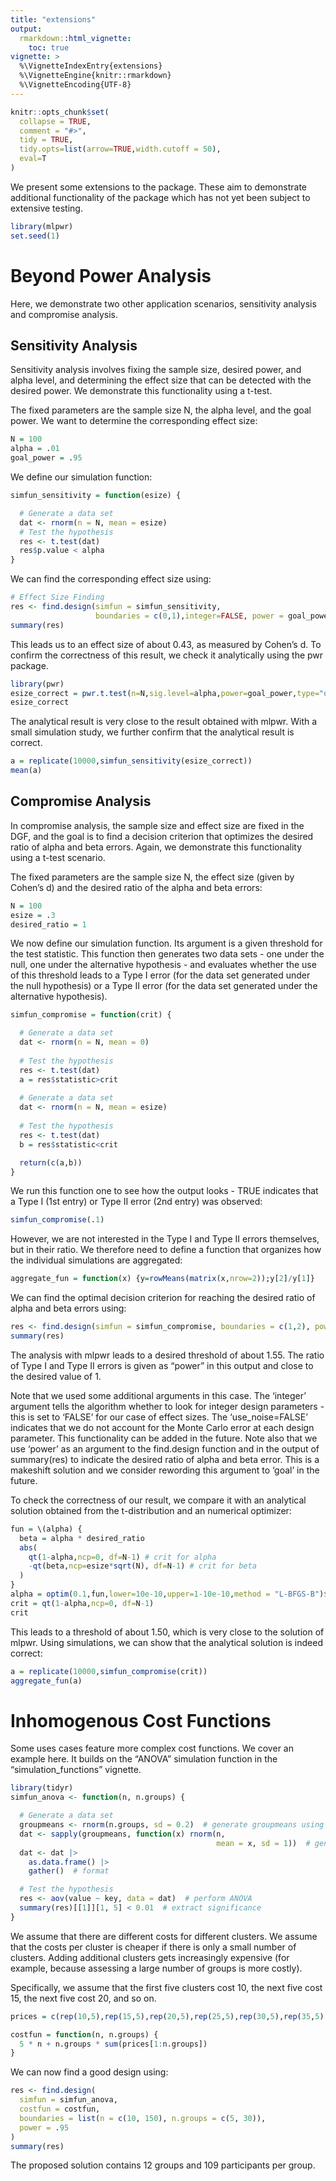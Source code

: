 ```yaml
---
title: "extensions"
output: 
  rmarkdown::html_vignette:
    toc: true
vignette: >
  %\VignetteIndexEntry{extensions}
  %\VignetteEngine{knitr::rmarkdown}
  %\VignetteEncoding{UTF-8}
---
```


```r
knitr::opts_chunk$set(
  collapse = TRUE,
  comment = "#>",
  tidy = TRUE,
  tidy.opts=list(arrow=TRUE,width.cutoff = 50),
  eval=T
)
```

We present some extensions to the package. These aim to demonstrate additional functionality of the package which has not yet been subject to extensive testing.

```r
library(mlpwr)
set.seed(1)
```


# Beyond Power Analysis

Here, we demonstrate two other application scenarios, sensitivity analysis and compromise analysis.

## Sensitivity Analysis

Sensitivity analysis involves fixing the sample size, desired power, and alpha level, and determining the effect size that can be detected with the desired power. We demonstrate this functionality using a t-test.

The fixed parameters are the sample size N, the alpha level, and the goal power. We want to determine the corresponding effect size:
```r
N = 100
alpha = .01
goal_power = .95
```

We define our simulation function:
```r
simfun_sensitivity = function(esize) {

  # Generate a data set
  dat <- rnorm(n = N, mean = esize)
  # Test the hypothesis
  res <- t.test(dat)
  res$p.value < alpha
}
```

We can find the corresponding effect size using: 
```r
# Effect Size Finding
res <- find.design(simfun = simfun_sensitivity,
                   boundaries = c(0,1),integer=FALSE, power = goal_power,surrogate = "gpr",evaluations=8000)
summary(res)
```

This leads us to an effect size of about 0.43, as measured by Cohen's d. To confirm the correctness of this result, we check it analytically using the pwr package.
```r
library(pwr)
esize_correct = pwr.t.test(n=N,sig.level=alpha,power=goal_power,type="one.sample")$d
esize_correct
```

The analytical result is very close to the result obtained with mlpwr. With a  small simulation study, we further confirm that the analytical result is correct.
```r
a = replicate(10000,simfun_sensitivity(esize_correct))
mean(a)
```


## Compromise Analysis

In compromise analysis, the sample size and effect size are fixed in the DGF, and the goal is to find a decision criterion that optimizes the desired ratio of alpha and beta errors. Again, we demonstrate this functionality using a t-test scenario.

The fixed parameters are the sample size N, the effect size (given by Cohen's d) and the desired ratio of the alpha and beta errors:
```r
N = 100
esize = .3
desired_ratio = 1
```

We now define our simulation function. Its argument is a given threshold for the test statistic. This function then generates two data sets - one under the null, one under the alternative hypothesis - and evaluates whether the use of this threshold leads to a Type I error (for the data set generated under the null hypothesis) or a Type II error (for the data set generated under the alternative hypothesis).
```r
simfun_compromise = function(crit) {

  # Generate a data set
  dat <- rnorm(n = N, mean = 0)
 
  # Test the hypothesis
  res <- t.test(dat)
  a = res$statistic>crit
  
  # Generate a data set
  dat <- rnorm(n = N, mean = esize)
  
  # Test the hypothesis
  res <- t.test(dat)
  b = res$statistic<crit

  return(c(a,b))
}
```

We run this function one to see how the output looks - TRUE indicates that a Type I (1st entry) or Type II error (2nd entry) was observed:
```r
simfun_compromise(.1)
```

However, we are not interested in the Type I and Type II errors themselves, but in their ratio. We therefore need to define a function that organizes how the individual simulations are aggregated: 
```r
aggregate_fun = function(x) {y=rowMeans(matrix(x,nrow=2));y[2]/y[1]}
```

We can find the optimal decision criterion for reaching the desired ratio of alpha and beta errors using: 
```r
res <- find.design(simfun = simfun_compromise, boundaries = c(1,2), power = desired_ratio,integer = FALSE, aggregate_fun = aggregate_fun,surrogate="svr",use_noise=FALSE,evaluations=8000)
summary(res)
```
The analysis with mlpwr leads to a desired threshold of about 1.55. The ratio of Type I and Type II errors is given as "power" in this output and close to the desired value of 1.

Note that we used some additional arguments in this case. The 'integer' argument tells the algorithm whether to look for integer design parameters - this is set to 'FALSE' for our case of effect sizes. The 'use_noise=FALSE' indicates that we do not account for the Monte Carlo error at each design parameter. This functionality can be added in the future. Note also that we use 'power' as an argument to the find.design function and in the output of summary(res) to indicate the desired ratio of alpha and beta error. This is a makeshift solution and  we consider rewording this argument to 'goal' in the future. 

To check the correctness of our result, we compare it with an analytical solution obtained from the t-distribution and an numerical optimizer:
```r
fun = \(alpha) {
  beta = alpha * desired_ratio
  abs(
    qt(1-alpha,ncp=0, df=N-1) # crit for alpha
    -qt(beta,ncp=esize*sqrt(N), df=N-1) # crit for beta
  )
}
alpha = optim(0.1,fun,lower=10e-10,upper=1-10e-10,method = "L-BFGS-B")$par
crit = qt(1-alpha,ncp=0, df=N-1)
crit
```

This leads to a threshold of about 1.50, which is very close to the solution of mlpwr. Using simulations, we can show that the analytical solution is indeed correct:
```r
a = replicate(10000,simfun_compromise(crit))
aggregate_fun(a)
```


# Inhomogenous Cost Functions

Some uses cases feature more complex cost functions. We cover an example here. It builds on the "ANOVA" simulation function in the "simulation_functions" vignette.

```r
library(tidyr)
simfun_anova <- function(n, n.groups) {

  # Generate a data set
  groupmeans <- rnorm(n.groups, sd = 0.2)  # generate groupmeans using cohen's f=.2
  dat <- sapply(groupmeans, function(x) rnorm(n,
                                              mean = x, sd = 1))  # generate data
  dat <- dat |>
    as.data.frame() |>
    gather()  # format

  # Test the hypothesis
  res <- aov(value ~ key, data = dat)  # perform ANOVA
  summary(res)[[1]][1, 5] < 0.01  # extract significance
}

```

We assume that there are different costs for different clusters. We assume that the costs per cluster is cheaper if there is only a small number of clusters. Adding additional clusters gets increasingly expensive (for example, because assessing a large number of groups is more costly).

Specifically, we assume that the first five clusters cost 10, the next five cost 15, the next five cost 20, and so on.

```r
prices = c(rep(10,5),rep(15,5),rep(20,5),rep(25,5),rep(30,5),rep(35,5),rep(40,5))

costfun = function(n, n.groups) {
  5 * n + n.groups * sum(prices[1:n.groups])
}
```

We can now find a good design using:
```r
res <- find.design(
  simfun = simfun_anova,
  costfun = costfun,
  boundaries = list(n = c(10, 150), n.groups = c(5, 30)),
  power = .95
)
summary(res)
```

The proposed solution contains 12 groups and 109 participants per group.
